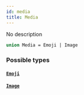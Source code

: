 ```yaml
---
id: media
title: Media
---
```


No description

```graphql
union Media = Emoji | Image
```

### Possible types

#### [`Emoji`](/docs/graphql/objects/emoji)

#### [`Image`](/docs/graphql/objects/image)
